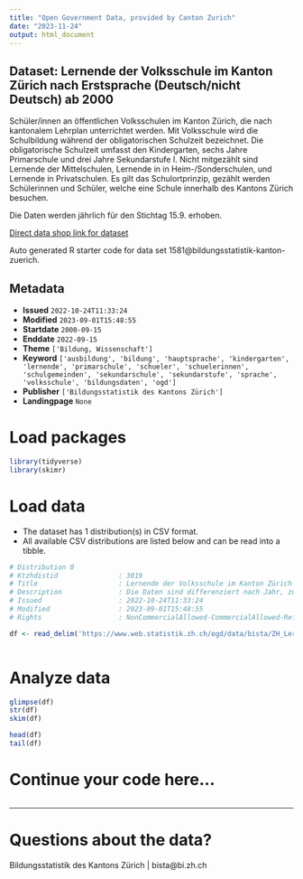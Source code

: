```yaml
---
title: "Open Government Data, provided by Canton Zurich"
date: "2023-11-24"
output: html_document
---
```


## Dataset: Lernende der Volksschule im Kanton Zürich nach Erstsprache (Deutsch/nicht Deutsch) ab 2000

Schüler/innen an öffentlichen Volksschulen im Kanton Zürich, die nach kantonalem Lehrplan unterrichtet werden. Mit Volksschule wird die Schulbildung während der obligatorischen Schulzeit bezeichnet. Die obligatorische Schulzeit umfasst den Kindergarten, sechs Jahre Primarschule und drei Jahre Sekundarstufe I. Nicht mitgezählt sind Lernende der Mittelschulen, Lernende in in Heim-/Sonderschulen, und Lernende in Privatschulen. Es gilt das Schulortprinzip, gezählt werden Schülerinnen und Schüler, welche eine Schule innerhalb des Kantons Zürich besuchen.

Die Daten werden jährlich für den Stichtag 15.9. erhoben.

[Direct data shop link for dataset](https://www.zh.ch/de/politik-staat/statistik-daten/datenkatalog.html#/datasets/1581@bildungsstatistik-kanton-zuerich)

Auto generated R starter code for data set 1581@bildungsstatistik-kanton-zuerich.

## Metadata

- **Issued** `2022-10-24T11:33:24`
- **Modified** `2023-09-01T15:48:55`
- **Startdate** `2000-09-15`
- **Enddate** `2022-09-15`
- **Theme** `['Bildung, Wissenschaft']`
- **Keyword** `['ausbildung', 'bildung', 'hauptsprache', 'kindergarten', 'lernende', 'primarschule', 'schueler', 'schuelerinnen', 'schulgemeinden', 'sekundarschule', 'sekundarstufe', 'sprache', 'volksschule', 'bildungsdaten', 'ogd']`
- **Publisher** `['Bildungsstatistik des Kantons Zürich']`
- **Landingpage** `None`


# Load packages

```r

library(tidyverse)
library(skimr)

```

# Load data

-   The dataset has 1 distribution(s) in CSV format.
-   All available CSV distributions are listed below and can be read into a tibble.

```r

# Distribution 0
# Ktzhdistid               : 3019
# Title                    : Lernende der Volksschule im Kanton Zürich nach Erstsprache (Deutsch/nicht Deutsch) ab 2000
# Description              : Die Daten sind differenziert nach Jahr, zuständiger Schulgemeinde und Erstsprache. Bei Zellen kleiner 5 wird nur der Wert "1-5" ausgewiesen. Jahr: Das Jahr ist jeweils das Kalenderjahr der Erhebung, wobei der Stichtag der 15.9. ist. Die Daten für das Jahr 2022 sind somit im Schuljahr 2022/23 erhoben worden und zeigen den Datenstand am 15. September 2022. Schulgemeinde: Hier wir die zuständige Schulgemeinde dargestellt. Das ist üblicherweise die Schulgemeinde des Wohnort. Es entspricht aber nicht in jedem Fall der Schulgemeinde des Schulstandorts der effektiv besucht wird. Erstsprache: Als Erstsprache gilt diejenige Sprache, die als erste erlernt wird. Die Bildungsstatistik erhebt seit 2010 die Erstsprache als Merkmal der Lernenden. Bis zum Jahr 2009 wurde die Muttersprache erhoben. Anzahl: Anzahl der Schülerinnen und Schüler mit der entsprechenden Merkmalskombination.
# Issued                   : 2022-10-24T11:33:24
# Modified                 : 2023-09-01T15:48:55
# Rights                   : NonCommercialAllowed-CommercialAllowed-ReferenceRequired

df <- read_delim('https://www.web.statistik.zh.ch/ogd/data/bista/ZH_Lernende_Volksschule_Regional_Erstsprache.csv')



```

# Analyze data

```r

glimpse(df)
str(df)
skim(df)

head(df)
tail(df)

```

# Continue your code here...

```r

```

------------------------------------------------------------------------

# Questions about the data?

Bildungsstatistik des Kantons Zürich | bista@bi.zh.ch
